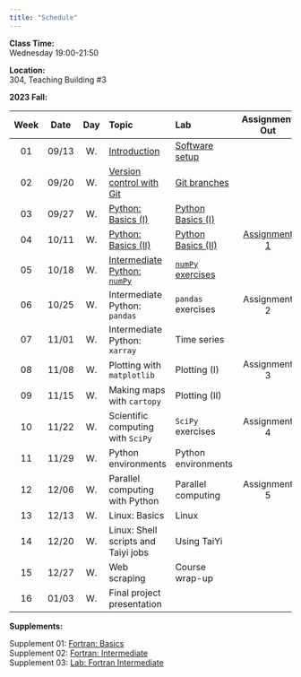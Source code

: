 ---
title: "Schedule"
---
**Class Time:**   
Wednesday 19:00-21:50

**Location:**   
304, Teaching Building #3   

**2023 Fall:**

|Week|Date |Day | Topic                                                                                     | Lab                                                                   | Assignment Out                                                         | Assignment Due  |
|:--:|:---:|:--:|:------------------------------------------------------------------------------------------|:----------------------------------------------------------------------|:----------------------------------------------------------------------:|:---------------:|
|01  |09/13|W.  |[Introduction](https://zhu-group.github.io/ese5023/Section_01.html)                        | [Software setup](https://zhu-group.github.io/ese5023/Lab_01.html)     |                                                                        |                 |
|02  |09/20|W.  |[Version control with Git](https://zhu-group.github.io/ese5023/Section_02.html)            | [Git branches](https://zhu-group.github.io/ese5023/Lab_02.html)       |                                                                        |                 |
|03  |09/27|W.  |[Python: Basics (I)](https://zhu-group.github.io/ese5023/Section_03.html)                  | [Python Basics (I)](https://zhu-group.github.io/ese5023/Lab_03.html)  |                                                                        |                 |
|04  |10/11|W.  |[Python: Basics (II)](https://zhu-group.github.io/ese5023/Section_04.html)                 | [Python Basics (II)](https://zhu-group.github.io/ese5023/Lab_04.html) | [Assignment 1](https://zhu-group.github.io/ese5023/Assignment_01.html) |                 |
|05  |10/18|W.  |[Intermediate Python: `numPy`](https://zhu-group.github.io/ese5023/Section_05.html)        | [`numPy` exercises](https://zhu-group.github.io/ese5023/Lab_05.html)  |                                                                        |                 |
|06  |10/25|W.  |Intermediate Python: `pandas`                                                              | `pandas` exercises                                                    | Assignment 2                                                           | Assignment 1    |
|07  |11/01|W.  |Intermediate Python: `xarray`                                                              | Time series                                                           |                                                                        |                 |
|08  |11/08|W.  |Plotting with `matplotlib`                                                                 | Plotting (I)                                                          | Assignment 3                                                           | Assignment 2    |
|09  |11/15|W.  |Making maps with `cartopy`                                                                 | Plotting (II)                                                         |                                                                        |                 |
|10  |11/22|W.  |Scientific computing with `SciPy`                                                          | `SciPy` exercises                                                     | Assignment 4                                                           | Assignment 3    |
|11  |11/29|W.  |Python environments                                                                        | Python environments                                                   |                                                                        |                 |
|12  |12/06|W.  |Parallel computing with Python                                                             | Parallel computing                                                    | Assignment 5                                                           | Assignment 4    |
|13  |12/13|W.  |Linux: Basics                                                                              | Linux                                                                 |                                                                        |                 |
|14  |12/20|W.  |Linux: Shell scripts and Taiyi jobs                                                        | Using TaiYi                                                           |                                                                        | Assignment 5    |
|15  |12/27|W.  |Web scraping                                                                               | Course wrap-up                                                        |                                                                        |                 |
|16  |01/03|W.  |Final project presentation                                                                 |                                                                       |                                                                        |                 |


**Supplements:**  

Supplement 01: [Fortran: Basics](https://zhu-group.github.io/ese5023/Sup_01.html)  
Supplement 02: [Fortran: Intermediate](https://zhu-group.github.io/ese5023/Sup_02.html)  
Supplement 03: [Lab: Fortran Intermediate](https://zhu-group.github.io/ese5023/Sup_03.html)  